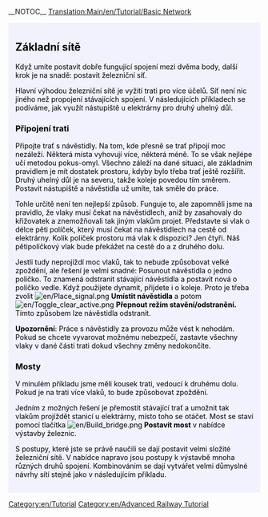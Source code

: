 __NOTOC__
[[Translation:Main/en/Tutorial/Basic Network]]{{en/-}}
{{en/Tabs|3|32
|Výuka/Dvě_nástupiště/Cs|1. Dvě nástupiště
|Výuka/Dvě_koleje/Cs|2. Dvě koleje
|Výuka/Základní_síť/Cs|3. Základní síť
}}
<div style="padding:.5em 1em 1em 1em; border-top:none; background-color:#f1f2fe; color:#000;">
{{cs/Cvičení}}

==Základní sítě==

Když umíte postavit dobře fungující spojení mezi dvěma body, další krok je na snadě: postavit železniční síť.

Hlavní výhodou železniční sítě je vyžití trati pro více účelů. Síť není nic jiného než propojení stávajících spojení. V následujících příkladech se podíváme, jak využít nástupiště u elektrárny pro druhý uhelný důl.

===Připojení trati===

Připojte trať s návěstidly. Na tom, kde přesně se trať připojí moc nezáleží. Některá místa vyhovují více, některá méně. To se však nejlépe učí metodou pokus-omyl. Všechno záleží na dané situaci, ale základním pravidlem je mít dostatek prostoru, kdyby bylo třeba trať ještě rozšířit. Druhý uhelný důl je na severu, takže koleje povedou tím směrem. Postavit nástupiště a návěstidla už umíte, tak směle do práce.

{{en/Phototable|[[File:en/Tutorial network simple.png|400px]]|Připojení druhé koleje k nástupišti u elektrárny|none}}

Tohle určitě není ten nejlepší způsob. Funguje to, ale zapomněli jsme na pravidlo, že vlaky musí čekat na návěstidlech, aniž by zasahovaly do křižovatek a znemožňovali tak jiným vlakům projet. Představte si vlak o délce pěti políček, který musí čekat na návěstidlech na cestě od elektrárny. Kolik políček prostoru má vlak k dispozici? Jen čtyři. Náš pětipolíčkový vlak bude překážet na cestě do a z druhého dolu.

Jestli tudy neprojíždí moc vlaků, tak to nebude způsobovat velké zpoždění, ale řešení je velmi snadné: Posunout návěstidla o jedno políčko. To znamená odstranit stávající návěstidla a postavit nová o políčko vedle. Když použijete dynamit, přijdete i o koleje. Proto je třeba zvolit [[File:en/Place signal.png]] '''Umístit návěstidla''' a potom [[File:en/Toggle clear active.png]] '''Přepnout režim stavění/odstranění.''' Tímto způsobem lze návěstidla odstranit.

'''Upozornění''': Práce s návěstidly za provozu může vést k nehodám. Pokud se chcete vyvarovat možnému nebezpečí, zastavte všechny vlaky v dané části trati dokud všechny změny nedokončíte.

===Mosty===

V minulém příkladu jsme měli kousek trati, vedoucí k druhému dolu. Pokud je na trati více vlaků, to bude způsobovat zpoždění.

Jedním z možných řešení je přemostit stávající trať a umožnit tak vlakům projíždět stanicí u elektrárny, místo toho se otáčet. Most se staví pomocí tlačítka [[File:en/Build bridge.png]] '''Postavit most''' v nabídce výstavby železnic. 

{{en/Phototable|[[File:en/Tutorial network bridge.png|400px]]|Jedno z možných provedení|none}}

S postupy, které jste se právě naučili se dají postavit velmi složité železniční sítě. V nabídce napravo jsou postupy k výstavbě mnoha různých druhů spojení. Kombinováním se dají vytvářet velmi důmyslné návrhy sítí stejně jako v následujícím příkladu.

{{en/Phototable|[[File:en/Plufingford Transport, 22nd Mar 2032.png|512px]]|Pokročilá síť za použití technik z tohoto článku|none}}


</div>
[[Category:en/Tutorial]]
[[Category:en/Advanced Railway Tutorial]]